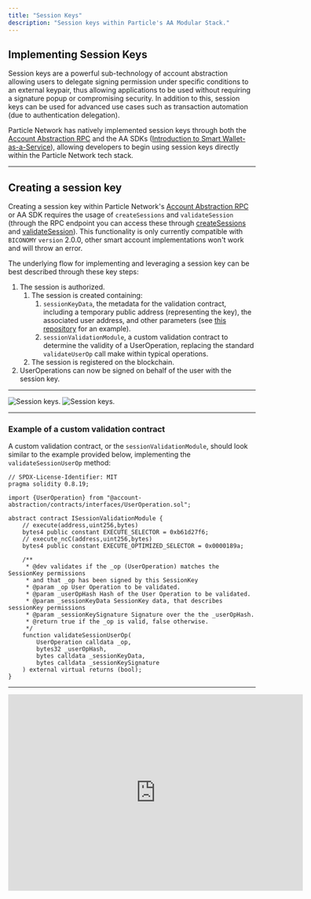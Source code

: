 ```yaml
---
title: "Session Keys"
description: "Session keys within Particle's AA Modular Stack."
---
```


## Implementing Session Keys

Session keys are a powerful sub-technology of account abstraction allowing users to delegate signing permission under specific conditions to an external keypair, thus allowing applications to be used without requiring a signature popup or compromising security. In addition to this, session keys can be used for advanced use cases such as transaction automation (due to authentication delegation). 

Particle Network has natively implemented session keys through both the [Account Abstraction RPC](/aa/rpc/getsmartaccount) and the AA SDKs ([Introduction to Smart Wallet-as-a-Service](/aa/introduction)), allowing developers to begin using session keys directly within the Particle Network tech stack.

***

## Creating a session key

Creating a session key within Particle Network's [Account Abstraction RPC](/aa/rpc/getsmartaccount) or AA SDK requires the usage of `createSessions` and `validateSession` (through the RPC endpoint you can access these through [createSessions](/aa/rpc/createsessions) and [validateSession](/aa/rpc/validatesession)). This functionality is only currently compatible with `BICONOMY` `version` 2.0.0, other smart account implementations won't work and will throw an error.

The underlying flow for implementing and leveraging a session key can be best described through these key steps:

1. The session is authorized.
   1. The session is created containing:
      1. `sessionKeyData`, the metadata for the validation contract, including a temporary public address (representing the key), the associated user address, and other parameters (see [this repository](https://github.com/TABASCOatw/particle-session-key-demo/blob/main/src/App.tsx) for an example).
      2. `sessionValidationModule`, a custom validation contract to determine the validity of a UserOperation, replacing the standard `validateUserOp` call make within typical operations.
   2. The session is registered on the blockchain.
2. UserOperations can now be signed on behalf of the user with the session key.

***

<img
  className="block dark:hidden"
  src="/aa/images/keys.png"
  alt="Session keys."
/>
<img
  className="hidden dark:block"
  src="/aa/images/keys.png"
  alt="Session keys."
/>

***

### Example of a custom validation contract

A custom validation contract, or the `sessionValidationModule`, should look similar to the example provided below, implementing the `validateSessionUserOp` method:

```solidity Solidity
// SPDX-License-Identifier: MIT
pragma solidity 0.8.19;

import {UserOperation} from "@account-abstraction/contracts/interfaces/UserOperation.sol";

abstract contract ISessionValidationModule {
    // execute(address,uint256,bytes)
    bytes4 public constant EXECUTE_SELECTOR = 0xb61d27f6;
    // execute_ncC(address,uint256,bytes)
    bytes4 public constant EXECUTE_OPTIMIZED_SELECTOR = 0x0000189a;

    /**
     * @dev validates if the _op (UserOperation) matches the SessionKey permissions
     * and that _op has been signed by this SessionKey
     * @param _op User Operation to be validated.
     * @param _userOpHash Hash of the User Operation to be validated.
     * @param _sessionKeyData SessionKey data, that describes sessionKey permissions
     * @param _sessionKeySignature Signature over the the _userOpHash.
     * @return true if the _op is valid, false otherwise.
     */
    function validateSessionUserOp(
        UserOperation calldata _op,
        bytes32 _userOpHash,
        bytes calldata _sessionKeyData,
        bytes calldata _sessionKeySignature
    ) external virtual returns (bool);
}
```

***

<Frame caption="Watch the full walkthrough tutorial for leveraging session keys with Particle's AA SDK.">
<iframe 
width="600"
height="400" 
src="https://www.youtube.com/embed/euOahfA4Vec" 
title="Session Keys in Particle Smart Wallet as a Service: A Technical Deep Dive" 
alt="Session Keys in Particle Smart Wallet as a Service: A Technical Deep Dive"
frameborder="0"
allow="accelerometer; autoplay; clipboard-write; encrypted-media; gyroscope; picture-in-picture"
allowfullscreen
></iframe>
</Frame>
